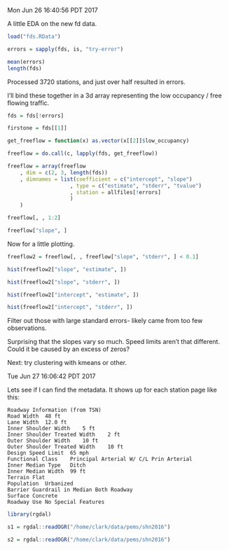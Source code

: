Mon Jun 26 16:40:56 PDT 2017

A little EDA on the new fd data.

```R

load("fds.RData")

errors = sapply(fds, is, "try-error")

mean(errors)
length(fds)

```

Processed 3720 stations, and just over half resulted in errors.

I'll bind these together in a 3d array representing the low occupancy / free flowing traffic.

```R

fds = fds[!errors]

firstone = fds[[1]]

get_freeflow = function(x) as.vector(x[[2]]$low_occupancy)

freeflow = do.call(c, lapply(fds, get_freeflow))

freeflow = array(freeflow
    , dim = c(2, 3, length(fds))
    , dimnames = list(coefficient = c("intercept", "slope")
                    , type = c("estimate", "stderr", "tvalue")
                    , station = allfiles[!errors]
                    )
    )

freeflow[, , 1:2]

freeflow["slope", ]

```

Now for a little plotting.


```R

freeflow2 = freeflow[, , freeflow["slope", "stderr", ] < 0.1]

hist(freeflow2["slope", "estimate", ])

hist(freeflow2["slope", "stderr", ])

hist(freeflow2["intercept", "estimate", ])

hist(freeflow2["intercept", "stderr", ])

```

Filter out those with large standard errors- likely came from too few
observations.

Surprising that the slopes vary so much. Speed limits aren't that
different. Could it be caused by an excess of zeros?

Next: try clustering with kmeans or other.

Tue Jun 27 16:06:42 PDT 2017

Lets see if I can find the metadata. It shows up for each station page like
this:

```
Roadway Information (from TSN)
Road Width  48 ft
Lane Width  12.0 ft
Inner Shoulder Width    5 ft
Inner Shoulder Treated Width    2 ft
Outer Shoulder Width    10 ft
Outer Shoulder Treated Width    10 ft
Design Speed Limit  65 mph
Functional Class    Principal Arterial W/ C/L Prin Arterial
Inner Median Type   Ditch
Inner Median Width  99 ft
Terrain Flat
Population  Urbanized
Barrier Guardrail in Median Both Roadway
Surface Concrete
Roadway Use No Special Features
```


```R

library(rgdal)

s1 = rgdal::readOGR("/home/clark/data/pems/shn2016")

s2 = rgdal::readOGR("/home/clark/data/pems/shn2016")

```
